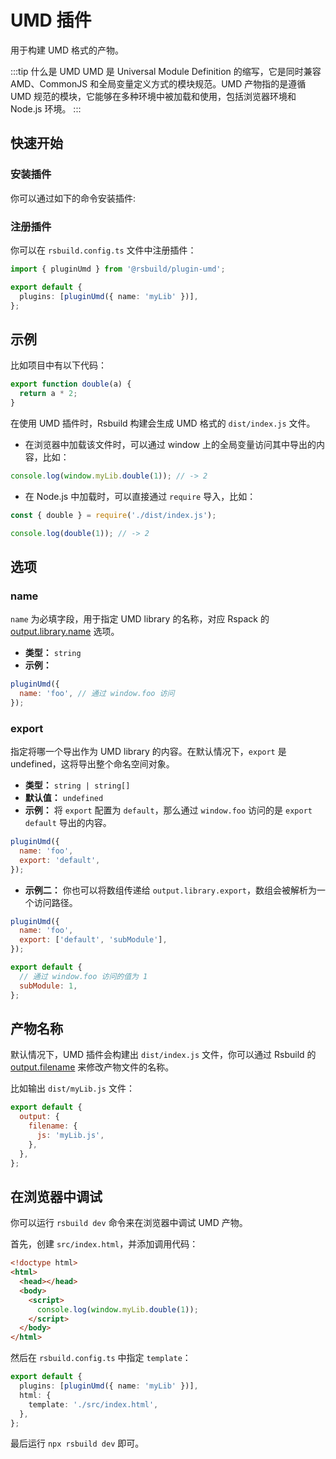 # UMD 插件


<SourceCode href="https://github.com/web-infra-dev/rsbuild/tree/main/packages/plugin-umd" />

用于构建 UMD 格式的产物。

:::tip 什么是 UMD
UMD 是 Universal Module Definition 的缩写，它是同时兼容 AMD、CommonJS 和全局变量定义方式的模块规范。UMD 产物指的是遵循 UMD 规范的模块，它能够在多种环境中被加载和使用，包括浏览器环境和 Node.js 环境。
:::

## 快速开始

### 安装插件

你可以通过如下的命令安装插件:


<PackageManagerTabs command="add @rsbuild/plugin-umd -D" />

### 注册插件

你可以在 `rsbuild.config.ts` 文件中注册插件：

```ts title="rsbuild.config.ts"
import { pluginUmd } from '@rsbuild/plugin-umd';

export default {
  plugins: [pluginUmd({ name: 'myLib' })],
};
```

## 示例

比如项目中有以下代码：

```js title="src/index.js"
export function double(a) {
  return a * 2;
}
```

在使用 UMD 插件时，Rsbuild 构建会生成 UMD 格式的 `dist/index.js` 文件。

- 在浏览器中加载该文件时，可以通过 window 上的全局变量访问其中导出的内容，比如：

```js
console.log(window.myLib.double(1)); // -> 2
```

- 在 Node.js 中加载时，可以直接通过 `require` 导入，比如：

```js
const { double } = require('./dist/index.js');

console.log(double(1)); // -> 2
```

## 选项

### name

`name` 为必填字段，用于指定 UMD library 的名称，对应 Rspack 的 [output.library.name](https://rspack.dev/config/output#outputlibraryname) 选项。

- **类型：** `string`
- **示例：**

```js
pluginUmd({
  name: 'foo', // 通过 window.foo 访问
});
```

### export

指定将哪一个导出作为 UMD library 的内容。在默认情况下，`export` 是 undefined，这将导出整个命名空间对象。

- **类型：** `string | string[]`
- **默认值：** `undefined`
- **示例：** 将 `export` 配置为 `default`，那么通过 `window.foo` 访问的是 `export default` 导出的内容。

```js
pluginUmd({
  name: 'foo',
  export: 'default',
});
```

- **示例二：** 你也可以将数组传递给 `output.library.export`，数组会被解析为一个访问路径。

```js
pluginUmd({
  name: 'foo',
  export: ['default', 'subModule'],
});
```

```js title="src/index.js"
export default {
  // 通过 window.foo 访问的值为 1
  subModule: 1,
};
```

## 产物名称

默认情况下，UMD 插件会构建出 `dist/index.js` 文件，你可以通过 Rsbuild 的 [output.filename](/config/output/filename) 来修改产物文件的名称。

比如输出 `dist/myLib.js` 文件：

```js
export default {
  output: {
    filename: {
      js: 'myLib.js',
    },
  },
};
```

## 在浏览器中调试

你可以运行 `rsbuild dev` 命令来在浏览器中调试 UMD 产物。

首先，创建 `src/index.html`，并添加调用代码：

```html title="src/index.html"
<!doctype html>
<html>
  <head></head>
  <body>
    <script>
      console.log(window.myLib.double(1));
    </script>
  </body>
</html>
```

然后在 `rsbuild.config.ts` 中指定 `template`：

```ts title="rsbuild.config.ts"
export default {
  plugins: [pluginUmd({ name: 'myLib' })],
  html: {
    template: './src/index.html',
  },
};
```

最后运行 `npx rsbuild dev` 即可。
